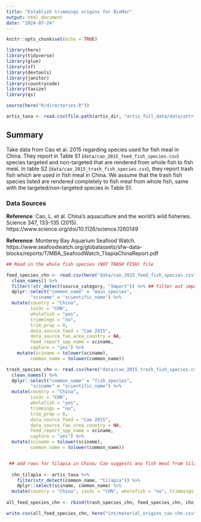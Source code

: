 ```yaml
---
title: "Establish trimmings origins for BioMar"
output: html_document
date: "2024-07-24"
---
```



```r

knitr::opts_chunk$set(echo = TRUE)

library(here)
library(tidyverse)
library(glue)
library(sf)
library(devtools)
library(janitor)
library(countrycode)
library(taxize)
library(qs)

source(here("R/directories.R"))

artis_taxa <- read.csv(file.path(artis_dir, "artis_full_data/data/attribute tables/sciname.csv")) ## read in attribute table with common names

```

## Summary

Take data from Cao et al. 2015 regarding species used for fish meal in China. They report in Table S1 (`data/cao_2015_feed_fish_species.csv`) species targeted and non-targeted that are rendered from whole fish to fish meal. In table S2 (`data/cao_2015_trash_fish_species.csv`), they report trash fish which are used in fish meal in China. We assume that the trash fish species listed are rendered completely to fish meal from whole fish, same with the targeted/non-targeted species in Table S1. 

### Data Sources

**Reference**: Cao, L. et al. China’s aquaculture and the world’s wild fisheries. Science 347, 133–135 (2015). https://www.science.org/doi/10.1126/science.1260149

**Reference**: Monterey Bay Aquarium Seafood Watch.  https://www.seafoodwatch.org/globalassets/sfw-data-blocks/reports/T/MBA_SeafoodWatch_TilapiaChinaReport.pdf


```r

## Read in the whole fish species (NOT TRASH FISH) file

feed_species_chn <- read.csv(here("data/cao_2015_feed_fish_species.csv")) %>%
  clean_names() %>%
  filter(!str_detect(source_category, "Import")) %>% ## filter out imported species, we don't want those
  dplyr::select("common_name" = "main_species",
         "sciname" = "scientific_name") %>%
  mutate(country = "China",
         iso3c = "CHN", 
         wholefish = "yes",
         trimmings = "no",
         trim_prop = 0,
         data_source_feed = "Cao 2015",
         data_source_fao_area_country = NA,
         feed_report_spp_name = sciname,
         capture = "yes") %>%
    mutate(sciname = tolower(sciname),
         common_name = tolower(common_name))

trash_species_chn <- read.csv(here("data/cao_2015_trash_fish_species.csv")) %>%
  clean_names() %>%
  dplyr::select("common_name" = "fish_species",
         "sciname" = "scientific_name") %>%
  mutate(country = "China",
         iso3c = "CHN", 
         wholefish = "yes",
         trimmings = "no",
         trim_prop = 0,
         data_source_feed = "Cao 2015",
         data_source_fao_area_country = NA,
         feed_report_spp_name = sciname,
         capture = "yes") %>%
  mutate(sciname = tolower(sciname),
         common_name = tolower(common_name))


 ## add rows for tilapia in China; Cao suggests any fish meal from tilapia is trimmings; SFW says that Nile and Blue Tilapia are the most common in China farming, however, we will just filter the artis taxa list for any tilapia species and include those. 
  
  chn_tilapia <- artis_taxa %>%
    filter(str_detect(common_name, "tilapia")) %>%
    dplyr::select(sciname, common_name) %>%
  mutate(country = "China", iso3c = "CHN", wholefish = "no", trimmings = "yes", trim_prop = 1, data_source_feed = "Cao 2015; Seafood Watch", data_source_fao_area_country = NA, feed_report_spp_name = "Nile Tilapia", capture = "no") 
  
all_feed_species_chn <- rbind(trash_species_chn, feed_species_chn, chn_tilapia) 

write.csv(all_feed_species_chn, here("int/material_origins_cao_chn.csv"), row.names = FALSE)

```


